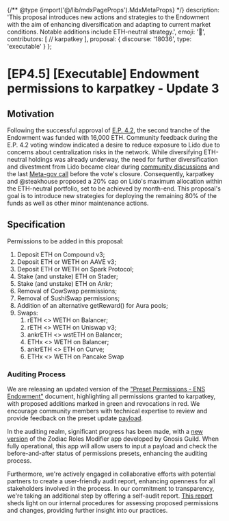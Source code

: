{/** @type {import('@/lib/mdxPageProps').MdxMetaProps} */}
    description: 'This proposal introduces new actions and strategies to the Endowment with the aim of enhancing diversification and adapting to current market conditions. Notable additions include ETH-neutral strategy.',
    emoji: '📖',
    contributors: [
        // karpatkey
    ],
    proposal: {
        discourse: '18036',
        type: 'executable'
    }
};

# [EP4.5] [Executable] Endowment permissions to karpatkey - Update 3

## Motivation

Following the successful approval of [E.P. 4.2](https://www.tally.xyz/gov/ens/proposal/10686228418271748393758532071249002330319730525037728746406757788787068261444), the second tranche of the Endowment was funded with 16,000 ETH. Community feedback during the E.P. 4.2 voting window indicated a desire to reduce exposure to Lido due to concerns about centralization risks in the network. While diversifying ETH-neutral holdings was already underway, the need for further diversification and divestment from Lido became clear during [community discussions](https://discuss.ens.domains/t/4-2-executable-fund-the-endowment-second-tranche/17743) and the last [Meta-gov call](https://discuss.ens.domains/t/metagov-working-group-weekly-meeting-11am-et-tuesday/15981/43#h-2-endowment-discussion-karpatkey-steakhouse-10) before the vote's closure. Consequently, karpatkey and @steakhouse proposed a 20% cap on Lido's maximum allocation within the ETH-neutral portfolio, set to be achieved by month-end. This proposal's goal is to introduce new strategies for deploying the remaining 80% of the funds as well as other minor maintenance actions.

## Specification

Permissions to be added in this proposal:

1. Deposit ETH on Compound v3;
2. Deposit ETH or WETH on AAVE v3;
3. Deposit ETH or WETH on Spark Protocol;
4. Stake (and unstake) ETH on Stader;
5. Stake (and unstake) ETH on Ankr;
6. Removal of CowSwap permissions;
7. Removal of SushiSwap permissions;
8. Addition of an alternative getReward() for Aura pools;
9. Swaps:
   1. rETH &lt;&gt; WETH on Balancer;
   2. rETH &lt;&gt; WETH on Uniswap v3;
   3. ankrETH &lt;&gt; wstETH on Balancer;
   4. ETHx &lt;&gt; WETH on Balancer;
   5. ankrETH &lt;&gt; ETH on Curve;
   6. ETHx &lt;&gt; WETH on Pancake Swap

### Auditing Process

We are releasing an updated version of the ["Preset Permissions - ENS Endowment"](https://docs.google.com/document/d/1Ker\_TkBJV0xmQ9Li9HB-vtdlpx1vEeVEQwpIH6WoK0o/edit?usp=sharing) document, highlighting all permissions granted to karpatkey, with proposed additions marked in green and revocations in red. We encourage community members with technical expertise to review and provide feedback on the preset update [payload](https://gist.github.com/santinomics/5b43dee4839d74e2c593ac9e7c7d1d3d).

In the auditing realm, significant progress has been made, with a [new version](https://zodiac-roles-1h9v0miw9-gnosis-guild.vercel.app/gor%3A0x74F819Fa1D95B57a15ECDEf9ce5c779C1bD6cc8A/roles/test-role/diff/4Iq1jdNbLbCBKmLAKciGaDQANiHStkCqFvJJ5KWQc) of the Zodiac Roles Modifier app developed by Gnosis Guild. When fully operational, this app will allow users to input a payload and check the before-and-after status of permissions presets, enhancing the auditing process.

Furthermore, we're actively engaged in collaborative efforts with potential partners to create a user-friendly audit report, enhancing openness for all stakeholders involved in the process. In our commitment to transparency, we're taking an additional step by offering a self-audit report. [This report](https://github.com/karpatkey/gists/blob/main/Self%20Audit_%20%5BENS%5D%20-%20PUR%20%233%20-%20New%20ETH-Neutral%20Strategies.md) sheds light on our internal procedures for assessing proposed permissions and changes, providing further insight into our practices.

